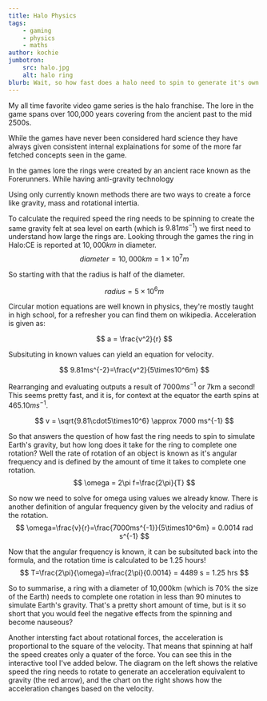 ```yaml
---
title: Halo Physics
tags:
    - gaming
    - physics
    - maths
author: kochie
jumbotron:
    src: halo.jpg
    alt: halo ring
blurb: Wait, so how fast does a halo need to spin to generate it's own gravity?
---
```

<link
  rel="stylesheet"
  href="https://cdn.jsdelivr.net/npm/katex@0.11.0/dist/katex.min.css"
  integrity="sha384-BdGj8xC2eZkQaxoQ8nSLefg4AV4/AwB3Fj+8SUSo7pnKP6Eoy18liIKTPn9oBYNG"
  crossOrigin="anonymous"
/>

My all time favorite video game series is the halo franchise. The lore in the game spans over 100,000 years covering from the ancient past to the mid 2500s.

While the games have never been considered hard science they have always given consistent internal explainations for some of the more far fetched concepts seen in the game.

In the games lore the rings were created by an ancient race known as the Forerunners. While having anti-gravity technology 

Using only currently known methods there are two ways to create a force like gravity, mass and rotational intertia.

To calculate the required speed the ring needs to be spinning to create the same gravity felt at sea level on earth (which is $9.81ms^{-1}$) we first need to understand how large the rings are. Looking through the games the ring in Halo:CE is reported at $10,000km$ in diameter.
$$
diameter=10,000km = 1\times10^7m
$$

So starting with that the radius is half of the diameter.

$$
radius=5\times10^6m
$$

Circular motion equations are well known in physics, they're mostly taught in high school, for a refresher you can find them on wikipedia. Acceleration is given as:

$$
a = \frac{v^2}{r}
$$

Subsituting in known values can yield an equation for velocity.

$$
9.81ms^{-2}=\frac{v^2}{5\times10^6m}
$$

Rearranging and evaluating outputs a result of $7000ms^{-1}$ or 7km a second! This seems pretty fast, and it is, for context at the equator the earth spins at $465.10ms^{-1}$. 

$$
v = \sqrt{9.81\cdot5\times10^6} \approx 7000 ms^{-1}
$$

So that answers the question of how fast the ring needs to spin to simulate Earth's gravity, but how long does it take for the ring to complete one rotation? Well the rate of rotation of an object is known as it's angular frequency and is defined by the amount of time it takes to complete one rotation. 
$$
\omega = 2\pi f=\frac{2\pi}{T}
$$

So now we need to solve for omega using values we already know. There is another definition of angular frequency given by the velocity and radius of the rotation.
$$
\omega=\frac{v}{r}=\frac{7000ms^{-1}}{5\times10^6m} = 0.0014 rad s^{-1}
$$

Now that the angular frequency is known, it can be subsituted back into the formula, and the rotation time is calculated to be 1.25 hours!
$$
T=\frac{2\pi}{\omega}=\frac{2\pi}{0.0014} = 4489 s = 1.25 hrs
$$

So to summarise, a ring with a diameter of 10,000km (which is 70% the size of the Earth) needs to complete one rotation in less than 90 minutes to simulate Earth's gravity. That's a pretty short amount of time, but is it so short that you would feel the negative effects from the spinning and become nauseous? 

Another intersting fact about rotational forces, the acceleration is proportional to the square of the velocity. That means that spinning at half the speed creates only a quater of the force. You can see this in the interactive tool I've added below. The diagram on the left shows the relative speed the ring needs to rotate to generate an acceleration equivalent to gravity (the red arrow), and the chart on the right shows how the acceleration changes based on the velocity.

<HaloInteractive />

